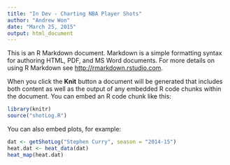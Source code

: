 ```yaml
---
title: "In Dev - Charting NBA Player Shots"
author: "Andrew Won"
date: "March 25, 2015"
output: html_document
---
```


This is an R Markdown document. Markdown is a simple formatting syntax for authoring HTML, PDF, and MS Word documents. For more details on using R Markdown see <http://rmarkdown.rstudio.com>.

When you click the **Knit** button a document will be generated that includes both content as well as the output of any embedded R code chunks within the document. You can embed an R code chunk like this:

```r
library(knitr)
source("shotLog.R")

```

You can also embed plots, for example:

```r
dat <- getShotLog("Stephen Curry", season = "2014-15")
heat.dat <- heat_data(dat)
heat_map(heat.dat)
```

